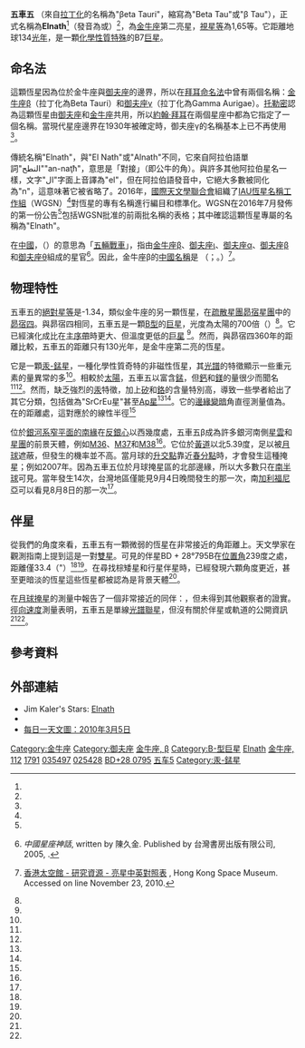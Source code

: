 {{Short description|星座金牛座的恆星}}
{{Starbox begin
 | name=五車五（金牛座β）
}}
{{Starbox image
 | image=
{{Location mark
|image=Taurus constellation map.svg|alt=|float=center|width=240
|label=|position=right
|mark=Red circle.svg|mark_width=10|mark_link=β Tau
|x=190
|y=161
}}
|caption=五車五的位置（紅圈）
}}
{{Starbox observe
 |epoch=J2000
 |ra={{RA|05|26|17.51312}}<ref name=hipparcos/>
 |dec={{DEC|28|36|26.8262}}<ref name=hipparcos/>
 |appmag_v=1.65<ref name=ducati/>
 |constell=[[金牛座|金牛座]]
}}
{{Starbox character
  |class=B7III<ref name=garrison/>
  |b-v=−0.13<ref name=ducati/>
  |u-b=−0.49<ref name=ducati/>
  |variable=
}}
{{Starbox astrometry
  |radial_v=9.2<ref name=rv/>
  |prop_mo_ra=+22.76<ref name=hipparcos/>
  |prop_mo_dec=−173.58<ref name=hipparcos/>
  |parallax=24.36
  |p_error=0.34
  |parallax_footnote=<ref name=hipparcos/>
  |absmag_v=−1.42<ref name=Anderson2012/>
}}
{{Starbox detail
 | mass={{nowrap|5.0 ± 0.1}}<ref name=apj736_2_89/>
 | radius=4.2<ref name=mnras189_601/>
 | luminosity=700<ref name="kaler" />
 | temperature={{nowrap|13,824 ± 475}}<ref name=mnras189_601/>
 | metal_fe=+0.08<ref name=hgmn/>
 | rotational_velocity=59<ref name=hgmn/>
 | gravity=3.65<ref name=hgmn/>
 | age_myr={{nowrap|100 ± 10}}<ref name=apj736_2_89/>
}}
{{Starbox catalog
 |names={{odlist | name=Elnath | name2=El Nath | name3=Alnath | B=Gamma Aurigae | F=112 Tauri | BD=+28°795 | FK5=202 | HD=35497 | HIP=25428 | HR=1791 | SAO=77168 | WDS= | CCDM=05263+2836 | GC=6681 }}
}}
{{Starbox reference
 | Simbad=HD+35497
}}
{{Starbox end}}

'''五車五''' （來自[[名稱拉丁化|拉丁化]]的名稱為"βeta Tauri"，縮寫為"Beta Tau"或"β Tau"），正式名稱為'''Elnath'''<ref name="IAU-CSN"/>（發音為{{IPAc-en|E|l| |n|æ|θ}}或{{IPAc-en|'|E|l|n|æ|θ}}）<ref name=Kunitzsch/>，為[[金牛座|金牛座]]第二亮星，[[視星等|視星等]]為1,65等。它距離地球134[[光年|光年]]，是一顆[[特殊恆星|化學性質特殊]]的B7[[巨星|巨星]]。

== 命名法 ==
這顆恆星因為位於金牛座與[[御夫座|御夫座]]的邊界，所以在[[拜耳命名法|拜耳命名法]]中曾有兩個名稱：[[#五車五|金牛座β]]（拉丁化為Beta Tauri）和[[御夫座γ|御夫座γ]]（拉丁化為Gamma Aurigae）。[[托勒密|托勒密]]認為這顆恆星由[[御夫座|御夫座]]和[[金牛座|金牛座]]共用，所以[[約翰·拜耳|約翰·拜耳]]在兩個星座中都為它指定了一個名稱。當現代星座邊界在1930年被確定時，御夫座γ的名稱基本上已不再使用<ref name=ridpath/>。

傳統名稱"Elnath"，與"El Nath"或"Alnath"不同，它來自阿拉伯語單詞"النطح""an-naţħ"，意思是「對接」（即公牛的角）。與許多其他阿拉伯星名一樣，文字"ال"字面上音譯為"el"，但在阿拉伯語發音中，它絕大多數被同化為"n"，這意味著它被省略了。2016年，[[國際天文學聯合會|國際天文學聯合會]]組織了[[IAU恆星名稱工作組|IAU恆星名稱工作組]]（WGSN）<ref name="WGSN"/>對恆星的專有名稱進行編目和標準化。WGSN在2016年7月發佈的第一份公告<ref name="WGSN1"/>包括WGSN批准的前兩批名稱的表格；其中確認這顆恆星專屬的名稱為"Elnath"。

在[[中國天文學史|中國]]，{{lang|zh|五車}}（{{lang|zh-Latn|Wǔ Chē}}）的意思為「[[五車|五輛戰車]]」，指由[[五車五|金牛座β]]、[[御夫座ι|御夫座ι]]、[[五車二|御夫座α]]、[[御夫座β|御夫座β]]和[[御夫座θ|御夫座θ]]組成的星官<ref>{{in lang|zh}} ''中國星座神話'', written by 陳久金. Published by 台灣書房出版有限公司, 2005, {{ISBN|978-986-7332-25-7}}.</ref>。因此，金牛座β的[[中西星名對照表|中國名稱]]是{{lang|zh|五車五}} （{{lang|zh-Latn|Wǔ Chē Wǔ}}；{{lang-en|Fifth of the Five Chariots}}。）<ref>{{in lang|zh}} [http://www.lcsd.gov.hk/CE/Museum/Space/Research/StarName/c_research_chinengstars_e_g.htm 香港太空館 - 研究資源 - 亮星中英對照表] {{webarchive|url=https://web.archive.org/web/20110130063007/http://www.lcsd.gov.hk/CE/Museum/Space/Research/StarName/c_research_chinengstars_e_g.htm |date=2011-01-30 }}, Hong Kong Space Museum. Accessed on line November 23, 2010.</ref>。

== 物理特性 ==
五車五的[[絕對星等|絕對星等]]是-1.34，類似金牛座的另一顆恆星，在[[疏散星團|疏散星團]][[昴宿星團|昴宿星團]]中的[[昴宿四|昴宿四]]。與昴宿四相同，五車五是一顆[[藍巨星|B型]]的[[巨星|巨星]]，光度為太陽的700倍（{{solar luminosity}}）<ref name="kaler" />。它已經演化成比在[[主序星|主序帶]]時更大、但溫度更低的[[巨星|巨星]] <ref name=knyazeva/>。然而，與昴宿四360年的距離比較，五車五的距離只有130光年，是金牛座第二亮的恆星。

它是一顆[[汞-錳星|汞-錳星]]，一種化學性質奇特的非磁性恆星，其[[恆星光譜|光譜]]的特徵顯示一些重元素的量異常的多<ref name=hgmn/>。相較於[[太陽|太陽]]，五車五以富含[[錳|錳]]，但[[鈣|鈣]]和[[鎂|鎂]]的量很少而聞名<ref name="kaler" /><ref name="aj41" />。然而，缺乏強烈的[[汞（元素）|汞]]特徵，加上[[矽|矽]]和[[鉻|鉻]]的含量特別高，導致一些學者給出了其它分類，包括做為"SrCrEu星"甚至[[Ap和Bp星|Ap星]]<ref name=chen/><ref name=bychkov/>。它的[[周邊昏暗|邊緣變暗]]角直徑測量值為{{val|1.090|0.076|ul=mas}}。在{{val|41.1|u=pc}}的距離處，這對應於{{val|4.82|0.34|u=太陽半徑}}的線性半徑<ref name=gordon2019/>

位於[[銀河系|銀河系窄平面的南緣]]在[[反銀心|反銀心]]以西幾度處，五車五β成為許多銀河南側[[星雲|星雲]]和[[星團|星團]]的前景天體，例如[[M36_(疏散星團)|M36]]、[[M37|M37]]和[[M38|M38]]<ref name="ApopPik"/>。它位於[[黃道|黃道]]以北5.39度，足以被[[月球|月球]]遮蔽，但發生的機率並不高。當月球的[[升交點|升交點]]靠近[[春分點|春分點]]時，才會發生這種掩星；例如2007年。因為五車五位於月球掩星區的北部邊緣，所以大多數只在[[南半球|南半球]]可見。當年發生14次，台灣地區僅能見9月4日晚間發生的那一次，南[[加利福尼亞|加利福尼亞]]可以看見8月8日的那一次<ref name=abrams/>。

== 伴星 ==
從我們的角度來看，五車五有一顆微弱的恆星在非常接近的角距離上。天文學家在觀測指南上提到這是一對[[雙星|雙星]]。可見的伴星BD + 28°795B在[[位置角|位置角]]239度之處，距離僅33.4{{link-en|角秒|Minute and second of arc}}（"）<ref name=VizieR/><ref name="Alcyone"/>。在尋找棕矮星和行星伴星時，已經發現六顆角度更近，甚至更暗淡的恆星{{snd}}這些恆星都被認為是背景天體<ref name=janson/>。

在[[掩星#月掩星|月球掩星]]的測量中報告了一個非常接近的同伴：{{val|0.1|ul="}}，但未得到其他觀察者的證實。[[徑向速度|徑向速度]]測量表明，五車五是單線[[聯星#光譜聯星|光譜聯星]]，但沒有關於伴星或軌道的公開資訊<ref name=adelman2006/><ref name=gordon2019/>。

== 參考資料 ==
{{Reflist|refs=

<ref name=adelman2006>{{cite journal |doi=10.1051/0004-6361:20053581 |title=Elemental abundance analyses with DAO spectrograms |year=2006 |last1=Adelman |first1=S. J. |last2=Caliskan |first2=H. |last3=Gulliver |first3=A. F. |last4=Teker |first4=A. |journal=Astronomy & Astrophysics |volume=447 |issue=2 |pages=685–690 |doi-access=free }}</ref>

<ref name=janson>{{cite journal|bibcode=2011ApJ...736...89J|arxiv=1105.2577|title=High-contrast Imaging Search for Planets and Brown Dwarfs around the Most Massive Stars in the Solar Neighborhood|journal=[[The_Astrophysical_Journal|The Astrophysical Journal]]|volume=736|issue=2|pages=89|last1=Janson|first1=Markus|last2=Bonavita|first2=Mariangela|last3=Klahr|first3=Hubert|last4=Lafrenière|first4=David|last5=Jayawardhana|first5=Ray|last6=Zinnecker|first6=Hans|year=2011|doi=10.1088/0004-637X/736/2/89|s2cid=119217803}}</ref>

<ref name=abrams>{{cite web|url=http://www.pa.msu.edu/abrams/SWD/2006/SWD_0609-g.html|publisher=Abrams Planetarium|title=Skywatcher's Diary|url-status=dead|archive-url=https://web.archive.org/web/20070830182148/http://www.pa.msu.edu/abrams/SWD/2006/SWD_0609-g.html|archive-date=August 30, 2007}}</ref>

<ref name="Alcyone">{{cite web | url=http://www.alcyone.de/SIT/mainstars/SIT000764.htm | title=Al Nath | publisher=Alcyone Bright Star Catalogue | access-date=2010-03-07 | archive-date=2018-10-05 | archive-url=https://web.archive.org/web/20181005012544/http://www.alcyone.de/SIT/mainstars/SIT000764.htm | dead-url=no }}</ref>

<ref name=VizieR>{{cite web |title=CCDM (Catalog of Components of Double & Multiple stars (Dommanget+ 2002) |work=[[VizieR|VizieR]] |publisher=[[Centre_de_Données_astronomiques_de_Strasbourg|Centre de Données astronomiques de Strasbourg]] |url=http://vizier.u-strasbg.fr/viz-bin/VizieR-S?CCDM%20J05263%2b2836B |access-date=2010-03-07 |archive-date=2019-09-18 |archive-url=https://web.archive.org/web/20190918215526/http://vizier.u-strasbg.fr/viz-bin/VizieR-S?CCDM%20J05263%2b2836B |dead-url=no }}</ref>

<ref name=mnras189_601>{{cite journal | display-authors=1 | last1=Underhill | first1=A. B. | last2=Divan | first2=L. | last3=Prevot-Burnichon | first3=M.-L. | last4=Doazan | first4=V. | title=Effective temperatures, angular diameters, distances and linear radii for 160 O and B stars | journal=[[Monthly_Notices_of_the_Royal_Astronomical_Society|Monthly Notices of the Royal Astronomical Society]] | volume=189 | issue=3 | pages=601–605 |date=November 1979 | bibcode=1979MNRAS.189..601U | doi=10.1093/mnras/189.3.601| doi-access=free }}</ref>

<ref name="kaler">{{cite web | title=ELNATH (Beta Tauri) | publisher=[[University_of_Illinois|University of Illinois]] | first1=James B. | last1=Kaler | url=http://stars.astro.illinois.edu/sow/elnath.html | access-date=2010-03-07 | archive-date=2020-02-29 | archive-url=https://web.archive.org/web/20200229064520/http://stars.astro.illinois.edu/sow/elnath.html | dead-url=no }}</ref>

<ref name="aj41">{{cite journal  | last1=Heacox | first1=W. D. | title=Chemical abundances in Hg-Mn stars | journal=[[Astrophysical_Journal_Supplement_Series|Astrophysical Journal Supplement Series]] | date=1979  | volume=41 | page=675 | bibcode=1979ApJS...41..675H | doi=10.1086/190637 }}</ref>

<ref name=apj736_2_89>{{cite journal | display-authors=1 | last1=Janson | first1=Markus | last2=Bonavita | first2=Mariangela | last3=Klahr | first3=Hubert | last4=Lafrenière | first4=David | last5=Jayawardhana | first5=Ray | last6=Zinnecker | first6=Hans | title=High-contrast Imaging Search for Planets and Brown Dwarfs around the Most Massive Stars in the Solar Neighborhood | journal=[[The_Astrophysical_Journal|The Astrophysical Journal]] | volume=736 | issue=2 | page=89 |date=August 2011 | doi=10.1088/0004-637X/736/2/89 | bibcode=2011ApJ...736...89J |arxiv = 1105.2577 | s2cid=119217803 }}</ref>

<ref name=Anderson2012>{{cite journal
 | title=XHIP: An extended hipparcos compilation
 | last1=Anderson | first1=E. | last2=Francis | first2=Ch.
 | journal=[[Astronomy_Letters|Astronomy Letters]]
 | volume=38 | issue=5 | pages=331 | year=2012
 | bibcode=2012AstL...38..331A | doi=10.1134/S1063773712050015
 | arxiv=1108.4971 | s2cid=119257644 }}</ref>

<ref name=hipparcos>{{cite journal | arxiv=0708.1752 | bibcode=2007A&A...474..653V | doi=10.1051/0004-6361:20078357 | title=Validation of the new Hipparcos reduction | journal=[[Astronomy_and_Astrophysics|Astronomy and Astrophysics]] | volume=474 | issue=2 | pages=653–664 | year=2007 | last1=Van Leeuwen | first1=F. | s2cid=18759600 }} [http://vizier.u-strasbg.fr/viz-bin/VizieR-S?HIP%2025428 Vizier catalog entry] {{Wayback|url=http://vizier.u-strasbg.fr/viz-bin/VizieR-S?HIP%2025428 |date=20210515172735 }}</ref>

<ref name=rv>{{cite journal|bibcode= 1967IAUS...30...57E |title= The Revision of the General Catalogue of Radial Velocities |journal= [[Determination_of_Radial_Velocities_and_Their_Applications|Determination of Radial Velocities and Their Applications]] |volume= 30 |pages= 57 |last1= Evans |first1= D. S |year= 1967 }}</ref>

<ref name=garrison>{{cite journal|bibcode=1994AJ....107.1556G|title=The late B-type stars: Refined MK classification, confrontation with stromgren photometry, and the effects of rotation|journal=[[The_Astronomical_Journal|The Astronomical Journal]]|volume=107|pages=1556|last1=Garrison|first1=R. F|last2=Gray|first2=R. O|year=1994|doi=10.1086/116967}}</ref>

<ref name=hgmn>{{cite journal|bibcode=2016MNRAS.460.1912G|title=Statistical analysis from recent abundance determinations in HgMn stars|journal=[[Monthly_Notices_of_the_Royal_Astronomical_Society|Monthly Notices of the Royal Astronomical Society]]|volume=460|issue=2|pages=1912|last1=Ghazaryan|first1=S|last2=Alecian|first2=G|year=2016|doi=10.1093/mnras/stw911|doi-access=free}}</ref>

<ref name=ducati>{{cite journal|bibcode=2002yCat.2237....0D|title=VizieR Online Data Catalog: Catalogue of Stellar Photometry in Johnson's 11-color system|journal=[[CDS/ADC_Collection_of_Electronic_Catalogues|CDS/ADC Collection of Electronic Catalogues]]|volume=2237|pages=0|last1=Ducati|first1=J. R.|date=2002}}</ref>

<ref name="IAU-CSN">{{cite web | url=http://www.pas.rochester.edu/~emamajek/WGSN/IAU-CSN.txt | title=IAU Catalog of Star Names | access-date=28 July 2016 | archive-date=2018-07-07 | archive-url=https://web.archive.org/web/20180707180747/http://www.pas.rochester.edu/~emamajek/WGSN/IAU-CSN.txt | dead-url=no }}</ref>

<ref name=ridpath>{{cite web|url=http://www.ianridpath.com/startales/bayer.htm|title=Bayer's Uranometria and Bayer letters|author=Ian Ridpath|author-link=Ian Ridpath|access-date=2017-11-27|archive-date=2019-03-15|archive-url=https://web.archive.org/web/20190315021210/http://www.ianridpath.com/startales/bayer.htm|dead-url=no}}</ref>

<ref name="WGSN">{{cite web | url=https://www.iau.org/science/scientific_bodies/working_groups/280/ | title=IAU Working Group on Star Names (WGSN) | access-date=22 May 2016 | archive-date=2020-04-23 | archive-url=https://web.archive.org/web/20200423144448/https://www.iau.org/science/scientific_bodies/working_groups/280/ | dead-url=no }}</ref>

<ref name="WGSN1">{{cite web | url=http://www.pas.rochester.edu/~emamajek/WGSN/WGSN_bulletin1.pdf | title=Bulletin of the IAU Working Group on Star Names, No. 1 | access-date=28 July 2016 | archive-date=2018-04-17 | archive-url=https://web.archive.org/web/20180417140227/http://www.pas.rochester.edu/~emamajek/WGSN/WGSN_bulletin1.pdf | dead-url=no }}</ref>

<ref name="ApopPik">{{Cite APOD | title=Deep Auriga | date=5 March 2010  | access-date=2010-03-07 }}</ref>

<ref name=knyazeva>{{cite journal|bibcode=2000ARep...44..548K|title=The Normal Energy Distributions in Stellar Spectra: Giants and Supergiants|journal=[[Astronomy_Reports|Astronomy Reports]]|volume=44|issue=8|pages=548|last1=Knyazeva|first1=L. N|last2=Kharitonov|first2=A. V|year=2000|doi=10.1134/1.1306355|s2cid=120800469}}</ref>

<ref name=chen>{{cite journal|bibcode=2017AJ....153..218C|title=A New Photometric Study of Ap and Am Stars in the Infrared|journal=[[The_Astronomical_Journal|The Astronomical Journal]]|volume=153|issue=5|pages=218|last1=Chen|first1=P. S|last2=Liu|first2=J. Y|last3=Shan|first3=H. G|year=2017|doi=10.3847/1538-3881/aa679a|doi-access=free}}</ref>

<ref name=bychkov>{{cite journal|bibcode=2009MNRAS.394.1338B|title=Catalogue of averaged stellar effective magnetic fields - II. Re-discussion of chemically peculiar a and B stars|journal=[[Monthly_Notices_of_the_Royal_Astronomical_Society|Monthly Notices of the Royal Astronomical Society]]|volume=394|issue=3|pages=1338|last1=Bychkov|first1=V. D|last2=Bychkova|first2=L. V|last3=Madej|first3=J|year=2009|doi=10.1111/j.1365-2966.2008.14227.x}}</ref>

<ref name=Kunitzsch>{{cite book
  |last1=Kunitzsch |first1=Paul
  |last2=Smart |first2=Tim
  |date = 2006  |edition = 2nd rev.
  |title = A Dictionary of Modern star Names: A Short Guide to 254 Star Names and Their Derivations
  |publisher = Sky Pub |location = Cambridge, Massachusetts
  |isbn = 978-1-931559-44-7
}}</ref>

<ref name=gordon2019>{{cite journal |doi=10.3847/1538-4357/ab04b2  |title=Angular Sizes, Radii, and Effective Temperatures of B-type Stars from Optical Interferometry with the CHARA Array |year=2019 |last1=Gordon |first1=Kathryn D. |last2=Gies |first2=Douglas R. |last3=Schaefer |first3=Gail H. |last4=Huber |first4=Daniel |last5=Ireland |first5=Michael |journal=The Astrophysical Journal |volume=873 |issue=1 |page=91 |bibcode=2019ApJ...873...91G |s2cid=125181833 }}</ref>

}}

== 外部連結 ==
* Jim Kaler's Stars: [https://web.archive.org/web/20051123222352/http://www.astro.uiuc.edu/~kaler/sow/elnath.html Elnath]
* {{APOD |date=5 March 2010 |title=Image of Elnath}}
* [http://sprite.phys.ncku.edu.tw/astrolab/mirrors/apod/ap100305.html 每日一天文圖：2010年3月5日] {{Wayback|url=http://sprite.phys.ncku.edu.tw/astrolab/mirrors/apod/ap100305.html |date=20220311153713 }}
{{Stars of Taurus}}
{{星官|五车|5|19}}

{{Authority control}}
{{Sky|05|26|17.5134|+|28|36|27.494}}

{{DEFAULTSORT:Beta Tauri}}
[[Category:金牛座|Category:金牛座]]
[[Category:御夫座|Category:御夫座]]
[[Category:拜耳天體|金牛座, β]]
[[Category:B-型巨星|Category:B-型巨星]]
[[Category:有固有名的恆星|Elnath]]
[[Category:佛氏天體|金牛座, 112]]
[[Category:HR天體|1791]]
[[Category:HD和HDE天體|035497]]
[[Category:HIP天體|025428]]
[[Category:波恩天體|BD+28 0795]]
[[Category:五车_(星官)|五车5]]
[[Category:汞-錳星|Category:汞-錳星]]